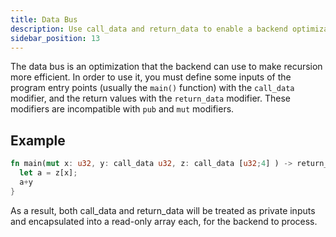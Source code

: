 ```yaml
---
title: Data Bus
description: Use call_data and return_data to enable a backend optimization for more efficient recursion, with examples and constraints.
sidebar_position: 13
---
```


<Experimental />

The data bus is an optimization that the backend can use to make recursion more efficient.
In order to use it, you must define some inputs of the program entry points (usually the `main()`
function) with the `call_data` modifier, and the return values with the `return_data` modifier.
These modifiers are incompatible with `pub` and `mut` modifiers.

## Example

```rust
fn main(mut x: u32, y: call_data u32, z: call_data [u32;4] ) -> return_data u32 {
  let a = z[x];
  a+y
}
```

As a result, both call_data and return_data will be treated as private inputs and encapsulated into a read-only array each, for the backend to process.
